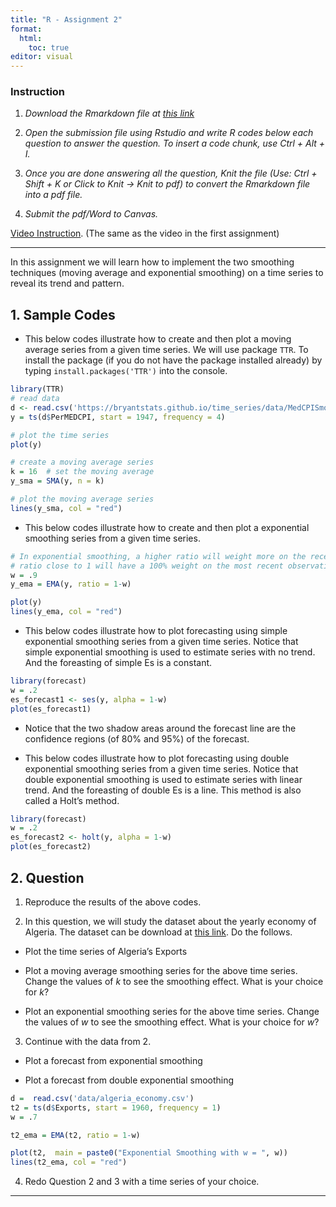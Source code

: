 ```yaml
---
title: "R - Assignment 2"
format: 
  html: 
    toc: true
editor: visual
---
```


### Instruction

1.  *Download the Rmarkdown file at [this link](R_submission.Rmd)*

2.  *Open the submission file using Rstudio and write R codes below each question to answer the question. To insert a code chunk, use Ctrl + Alt + I.*

3.  *Once you are done answering all the question, Knit the file (Use: Ctrl + Shift + K or Click to Knit -\> Knit to pdf) to convert the Rmarkdown file into a pdf file.*

4.  *Submit the pdf/Word to Canvas.*

[Video Instruction](https://bryant.hosted.panopto.com/Panopto/Pages/Viewer.aspx?id=1801b84d-b4c8-4116-9e5d-b133005fe750). (The same as the video in the first assignment)

------------------------------------------------------------------------

In this assignment we will learn how to implement the two smoothing techniques (moving average and exponential smoothing) on a time series to reveal its trend and pattern.  

## 1. Sample Codes

- This below codes illustrate how to create and then plot a moving average series from a given time series. We will use package `TTR`. To install the package (if you do not have the package installed already) by typing `install.packages('TTR')` into the console. 

```r
library(TTR)
# read data
d <- read.csv('https://bryantstats.github.io/time_series/data/MedCPISmooth.csv')
y = ts(d$PerMEDCPI, start = 1947, frequency = 4)

# plot the time series
plot(y)

# create a moving average series
k = 16  # set the moving average 
y_sma = SMA(y, n = k)

# plot the moving average series
lines(y_sma, col = "red")
```
- This below codes illustrate how to create and then plot a exponential smoothing series from a given time series. 

```r
# In exponential smoothing, a higher ratio will weight more on the recent observation, 
# ratio close to 1 will have a 100% weight on the most recent observation
w = .9
y_ema = EMA(y, ratio = 1-w)

plot(y)
lines(y_ema, col = "red")
```

- This below codes illustrate how to plot forecasting using simple exponential smoothing series from a given time series. Notice that simple exponential smoothing is used to estimate series with no trend. And the foreasting of simple Es is a constant. 


```r
library(forecast)
w = .2
es_forecast1 <- ses(y, alpha = 1-w)
plot(es_forecast1)
```

- Notice that the two shadow areas around the forecast line are the confidence regions (of 80% and 95%) of the forecast. 

- This below codes illustrate how to plot forecasting using double exponential smoothing series from a given time series. Notice that double exponential smoothing is used to estimate series with linear trend. And the foreasting of double Es is a line. This method is also called a Holt's method. 


```r
library(forecast)
w = .2
es_forecast2 <- holt(y, alpha = 1-w)
plot(es_forecast2)
```

## 2. Question 

1. Reproduce the results of the above codes.

2. In this question, we will study the dataset about the yearly economy of Algeria. The dataset can be download at [this link](data/algeria_economy.csv).  Do the follows. 

-   Plot the time series of Algeria's Exports

-    Plot a moving average smoothing series for the above time series. Change the values of $k$ to see the smoothing effect. What is your choice for $k$?

-   Plot an exponential smoothing series for the above time series. Change the values of $w$ to see the smoothing effect. What is your choice for $w$?

3. Continue with the data from 2. 

- Plot a forecast from exponential smoothing

- Plot a forecast from double exponential smoothing

```r

d =  read.csv('data/algeria_economy.csv')
t2 = ts(d$Exports, start = 1960, frequency = 1)
w = .7

t2_ema = EMA(t2, ratio = 1-w)

plot(t2,  main = paste0("Exponential Smoothing with w = ", w))
lines(t2_ema, col = "red")
```

4. Redo Question 2 and 3 with a time series of your choice. 


---
